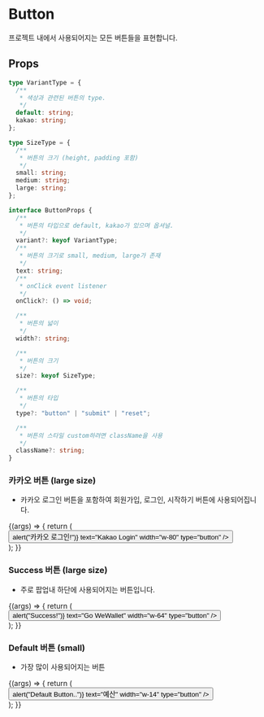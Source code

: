 
<Meta title="Primitive/Button" component={Button} />

# Button

프로젝트 내에서 사용되어지는 모든 버튼들을 표현합니다.

## Props

```ts
type VariantType = {
  /**
   * 색상과 관련된 버튼의 type.
   */
  default: string;
  kakao: string;
};

type SizeType = {
  /**
   * 버튼의 크기 (height, padding 포함)
   */
  small: string;
  medium: string;
  large: string;
};

interface ButtonProps {
  /**
   * 버튼의 타입으로 default, kakao가 있으며 옵셔널.
   */
  variant?: keyof VariantType;
  /**
   * 버튼의 크기로 small, medium, large가 존재
   */
  text: string;
  /**
   * onClick event listener
   */
  onClick?: () => void;

  /**
   * 버튼의 넓이
   */
  width?: string;

  /**
   * 버튼의 크기
   */
  size?: keyof SizeType;

  /**
   * 버튼의 타입
   */
  type?: "button" | "submit" | "reset";

  /**
   * 버튼의 스타일 custom하려면 className을 사용
   */
  className?: string;
}
```

### 카카오 버튼 (large size)

- 카카오 로그인 버튼을 포함하여 회원가입, 로그인, 시작하기 버튼에 사용되어집니다.

<Canvas soutceState="shown">
  <Story name="KakaoButton" args={{}}>
    {(args) => {
      return (
        <div>
          <Button
            variant="kakao"
            size="large"
            onClick={() => alert("카카오 로그인!")}
            text="Kakao Login"
            width="w-80"
            type="button"
          />
        </div>
      );
    }}
  </Story>
</Canvas>

<ArgsTable of={Button} />

### Success 버튼 (large size)

- 주로 팝업내 하단에 사용되어지는 버튼입니다.

<Canvas soutceState="shown">
  <Story name="SuccessButton" args={{}}>
    {(args) => {
      return (
        <div>
          <Button
            variant="success"
            size="large"
            onClick={() => alert("Success!")}
            text="Go WeWallet"
            width="w-64"
            type="button"
          />
        </div>
      );
    }}
  </Story>
</Canvas>

### Default 버튼 (small)

- 가장 많이 사용되어지는 버튼

<Canvas soutceState="shown">
  <Story name="DefaultButton" args={{}}>
    {(args) => {
      return (
        <div>
          <Button
            variant="default"
            size="small"
            onClick={() => alert("Default Button..")}
            text="예산"
            width="w-14"
            type="button"
          />
        </div>
      );
    }}
  </Story>
</Canvas>
